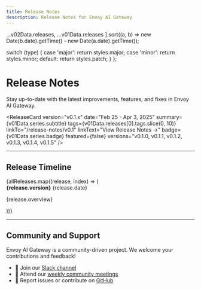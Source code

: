 ```yaml
---
title: Release Notes
description: Release Notes for Envoy AI Gateway
---
```



  ...v02Data.releases,
  ...v01Data.releases
].sort((a, b) => new Date(b.date).getTime() - new Date(a.date).getTime());

  switch (type) {
    case 'major':
      return styles.major;
    case 'minor':
      return styles.minor;
    default:
      return styles.patch;
  }
};

# Release Notes

Stay up-to-date with the latest improvements, features, and fixes in Envoy AI Gateway.

<div className={styles.releaseNotesGrid}>
  <ReleaseCard
    version="v0.2.x"
    date="June 5, 2025 - Current"
    summary={v02Data.series.subtitle}
    tags={v02Data.releases[0].tags.slice(0, 10)}
    linkTo="/release-notes/v0.2"
    linkText="View Release Notes →"
    badge={v02Data.series.badge}
    featured={true}
    versions="v0.2.0"
  />

  <ReleaseCard
    version="v0.1.x"
    date="Feb 25 - Apr 3, 2025"
    summary={v01Data.series.subtitle}
    tags={v01Data.releases[0].tags.slice(0, 10)}
    linkTo="/release-notes/v0.1"
    linkText="View Release Notes →"
    badge={v01Data.series.badge}
    featured={false}
    versions="v0.1.0, v0.1.1, v0.1.2, v0.1.3, v0.1.4, v0.1.5"
  />
</div>

---

## Release Timeline

<div className={styles.timeline}>
  {allReleases.map((release, index) => (
    <div key={index} className={styles.timelineItem}>
      <div className={`${styles.timelineMarker} ${getMarkerStyle(release.type)}`}></div>
      <div className={`${styles.timelineContent} ${getMarkerStyle(release.type)}`}>
        <div className={styles.timelineHeader}>
          <strong>{release.version}</strong>
          <span className={styles.timelineDate}>{release.date}</span>
        </div>
        <p>{release.overview}</p>
      </div>
    </div>
  ))}
</div>

---

## Community and Support

Envoy AI Gateway is a community-driven project. We welcome your contributions and feedback!

- 💬 Join our <a href={indexData.community.slack}>Slack channel</a>
- 📅 Attend our <a href={indexData.community.meetings}>weekly community meetings</a>
- 🐛 Report issues or contribute on <a href={indexData.community.github}>GitHub</a>
